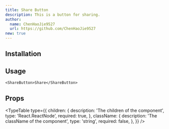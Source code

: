 ```yaml
---
title: Share Button
description: This is a button for sharing.
author:
  name: ChenHaoJie9527
  url: https://github.com/ChenHaoJie9527
new: true
---
```


<ComponentPreview name="share-button-demo" />

## Installation

<ComponentPreview name="share-button-demo" />

## Usage

```tsx
<ShareButton>Share</ShareButton>
```

## Props

<TypeTable
  type={{
    children: {
      description: 'The children of the component',
      type: 'React.ReactNode',
      required: true,
    },
    className: {
      description: 'The className of the component',
      type: 'string',
      required: false,
    },
  }}
/>
